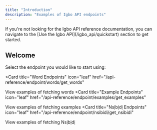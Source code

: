 ```yaml
---
title: "Introduction"
description: "Examples of Igbo API endpoints"
---
```


<Note>
  If you're not looking for the Igbo API reference documentation, you can
  navigate to the [Use the Igbo API](/igbo_api/quickstart) section to get
  started.
</Note>

## Welcome

Select the endpoint you would like to start using:

<Card
  title="Word Endpoints"
  icon="leaf"
  href="/api-reference/endpoint/words/get_words"
>
  View examples of fetching words
</Card>
<Card
  title="Example Endpoints"
  icon="leaf"
  href="/api-reference/endpoint/examples/get_examples"
>
  View examples of fetching examples
</Card>
<Card
  title="Nsịbịdị Endpoints"
  icon="leaf"
  href="/api-reference/endpoint/nsibidi/get_nsibidi"
>
  View examples of fetching Nsịbịdị
</Card>
